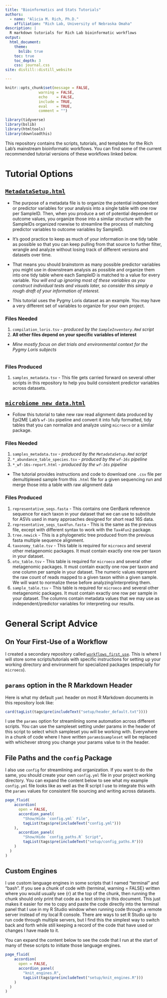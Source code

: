 ```yaml
---
title: "Bioinformatics and Stats Tutorials"
authors:
  - name: "Alicia M. Rich, Ph.D."
    affiliation: "Rich Lab, University of Nebraska Omaha"
description: |
  R markdown tutorials for Rich Lab bioinformatic workflows
output:
  html_document:
    theme:
      bslib: true
    toc: true
    toc_depth: 3
    css: journal.css
site: distill::distill_website

---
```


```r
knitr::opts_chunk$set(message = FALSE,
               warning = FALSE,
               echo    = FALSE,
               include = TRUE,
               eval    = TRUE,
               comment = "")

library(tidyverse)
library(bslib)
library(htmltools)
library(downloadthis)
```


This repository contains the scripts, tutorials, and templates for the Rich Lab's mainstream bioinformatic workflows. You can find some of the current recommended tutorial versions of these workflows linked below.

# Tutorial Options

##  [`MetadataSetup.html`](https://rich-molecular-health-lab.github.io/tutorials/MetadataSetup.html)

- The purpose of a metadata file is to organize the potential independent or predictor variables for your analysis into a single table with one row per SampleID. Then, when you produce a set of potential dependent or outcome values, you organize those into a similar structure with the SampleIDs organized rowwise to streamline the process of matching predictor variables to outcome variables by SampleID.

- It's good practice to keep as much of your information in one tidy table as possible so that you can keep pulling from that source to further filter, wrangle and analyze without losing track of different versions and datasets over time. 

- That means you should brainstorm as many possible predictor variables you might use in downstream analysis as possible and organize them into one tidy table where each SampleID is matched to a value for every variable. *You will end up ignoring most of these variables as you construct individual tests and visuals later, so consider this simply a rough draft of your information of interest.*

- This tutorial uses the Pygmy Loris dataset as an example. You may have a very different set of variables to organize for your own project.

### Files Needed

1.  `compilation_loris.tsv` - *produced by the `SampleInventory.Rmd` script*
2.  **All other files depend on your specific variables of interest**
   - *Mine mostly focus on diet trials and environmental context for the Pygmy Loris subjects*
   
```r

```

   
### Files Produced

1.  `samples_metadata.tsv` - This file gets carried forward on several other scripts in this repository to help you build consistent predictor variables across datasets.

##  [`microbiome_new_data.html`](https://rich-molecular-health-lab.github.io/bioinformatics_stats/microbiome_new_data.html)

- Follow this tutorial to take new raw read alignment data produced by Epi2ME Lab's `wf-16s` pipeline and convert it into fully formatted, tidy tables that you can normalize and analyze using `microeco` or a similar package.

### Files Needed

1.  `samples_metadata.tsv` - *produced by the `MetadataSetup.Rmd` script*
2.  `*_abundance_table_species.tsv` - *produced by the `wf-16s` pipeline*
3.  `*_wf-16s-report.html` - *produced by the `wf-16s` pipeline*

  - The tutorial provides instructions and code to download one `.csv` file per demultiplexed sample from this `.html` file for a given sequencing run and merge those into a table with raw alignment data
  
### Files Produced

1.  `representative_seqs.fasta` - This contains one GenBank reference sequence for each taxon in your dataset that we can use to substitute for ASVs used in many approaches designed for short read 16S data.
2.  `representative_seqs_tax4fun.fasta` - This is the same as the previous file, except with different syntax to work with the `Tax4Fun2` package.
3.   `tree.newick` - This is a phylogenetic tree produced from the previous fasta multiple sequence alignment.
4.  `taxonomy_table.tsv` - This table is required for `microeco` and several other metagenomic packages. It must contain exactly one row per taxon in your dataset.
5.  `otu_table.tsv` - This table is required for `microeco` and several other metagenomic packages. It must contain exactly one row per taxon and one column per sample in your dataset. The numeric values represent the raw count of reads mapped to a given taxon within a given sample. We will want to normalize these before analyzing/interpreting them.
6.  `sample_table.tsv` - This table is required for `microeco` and several other metagenomic packages. It must contain exactly one row per sample in your dataset. The columns contain metadata values that we may use as independent/predictor variables for interpreting our results.

# General Script Advice

## On Your First-Use of a Workflow

I created a secondary repository called [`workflows_first_use`](https://github.com/Rich-Molecular-Health-Lab/workflows_first_use). This is where I will store some scripts/tutorials with specific instructions for setting up your working directory and environment for specialized packages (especially for `microeco`).

## `params` option in the R Markdown Header

Here is what my default `yaml` header on most R Markdown documents in this repository look like:

```r
card(tagList(tags$pre(includeText("setup/header_default.txt"))))
```

I use the `params` option for streamlining some automation across different scripts. You can use the sampleset setting under params in the header of this script to select which sampleset you will be working with. Everywhere in a chunk of code where I have written `params$sampleset` will be replaced with whichever strong you change your params value to in the header.

## File Paths and the `config` Package

I also use `config` for streamlining and organization. If you want to do the same, you should create your own `config.yml` file in your project working directory. You can expand the content below to see what my example `config.yml` file looks like as well as the R script I use to integrate this with the `params` values for consistent file sourcing and writing across datasets.

```r
page_fluid(
    accordion(
      open = FALSE,
      accordion_panel(
        "Show/Hide `config.yml` File",
        tagList(tags$pre(includeText("config.yml")))
    ),
      accordion_panel(
        "Show/Hide `config_paths.R` Script",
        tagList(tags$pre(includeText("setup/config_paths.R")))
    )
  )
)
```

## Custom Engines

I use custom language engines in some scripts that I named "terminal" and "bash". If you see a chunk of code with {terminal, warning = FALSE} written where you would usually see {r} at the top of the chunk, then running the chunk should only print that code as a text string in this document. This just makes it easier for me to copy and paste the code directly into the terminal panel that I use in my R Studio window when running code through a remote server instead of my local R console. There are ways to set R Studio up to run code through multiple servers, but I find this the simplest way to switch back and forth while still keeping a record of the code that have used or changes I have made to it.  
  
You can expand the content below to see the code that I run at the start of many of these scripts to initiate those language engines.

```r
page_fluid(
    accordion(
      open = FALSE,
      accordion_panel(
        "knit_engines.R",
        tagList(tags$pre(includeText("setup/knit_engines.R")))
    )
  )
)
```







